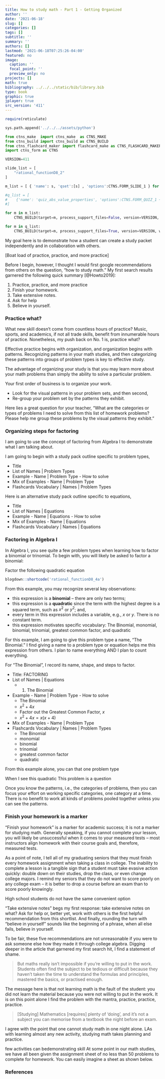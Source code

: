 ```yaml
---
title: How to study math - Part 1 - Getting Organized
author: ''
date: '2021-06-18'
slug: []
categories: []
tags: []
subtitle: ''
summary: ''
authors: []
lastmod: '2021-06-18T07:25:26-04:00'
featured: no
image:
  caption: ''
  focal_point: ''
  preview_only: no
projects: []
math: true
bibliography: ../../../static/bib/library.bib
type: book
graphic: true
jplayer: true
src_version: '411'
---
```

```r
require(reticulate)
```

```python
sys.path.append('../../../assets/python')

from ctns_make  import ctns_make  as CTNS_MAKE
from ctns_build import ctns_build as CTNS_BUILD
from ctns_flashcard_maker import flashcard_make as CTNS_FLASHCARD_MAKER
import ctns_form as CTNS

VERSION=411
```

```python

slide_list = [
    "rational_functionD8_2"
]

m_list = [ { 'name': s, 'qset':[s] , 'options':CTNS.FORM_SLIDE_1 } for s in slide_list ]

#q_list = [
#    {'name': 'quiz_abs_value_properties', 'options':CTNS.FORM_QUIZ_1 + ["count=14"], 'qset': slide_list}
#]
```

```python
for m in m_list:
    CTNS_BUILD(target=m, process_support_files=False, version=VERSION, write_image=False, encrypt=False)
```

```python
for m in q_list:
    CTNS_BUILD(target=m, process_support_files=True, version=VERSION, write_image=False, encrypt=False)
```

My goal here is to demonstrate how a student can create a study packet independently and in collaboration with others. 

[Boat load of practice, practice, and more practice]

Before I begin, however, I thought I would first google recommendations from others on the question, "how to study math." My first search results garnered the following quick summary [@Howto2019]:

1. Practice, practice, and more practice
2. Finish your homework.
3. Take extensive notes.
4. Ask for help
5. Believe in yourself.

### Practice what?

What new skill doesn't come from countless hours of practice? Music, sports, and academics, if not all trade skills, benefit from innumerable hours of practice. Nonetheless, my push back on No. 1 is, practice what?

Effective practice begins with organization, and organization begins with patterns. Recognizing patterns in your math studies, and then categorizing these patterns into groups of problem types is key to effective study. 

The advantage of organizing your study is that you may learn more about your math problems than simply the ability to solve a particular problem.

Your first order of business is to organize your work.

- Look for the visual patterns in your problem sets, and then second,
- Re-group your problem set by the patterns they exhibit. 

Here lies a great question for your teacher, "What are the categories or types of problems I need to solve from this list of homework problems? Please help me group these problems by the visual patterns they exhibit." 

### Organizing steps for factoring 

I am going to use the concept of factoring from Algebra I to demonstrate what I am talking about.

I am going to begin with a study pack outline specific to problem types,

- Title
- List of Names | Problem Types
- Example - Name | Problem Type - How to solve
- Mix of Examples - Name | Problem Type
- Flashcards Vocabulary | Names | Problem Types

Here is an alternative study pack outline specific to equations,

- Title
- List of Names | Equations 
- Example - Name | Equations - How to solve
- Mix of Examples - Name | Equations 
- Flashcards Vocabulary | Names | Equations 

### Factoring in Algebra I

In Algebra I, you see quite a few problem types when learning how to factor a binomial or trinomial. To begin with, you will likely be asked to factor a binomial:

Factor the following quadratic equation

```r
blogdown::shortcode('rational_functionD8_4a')
```

From this example, you may recognize several key observations: 

- this expression is a **binomial** -- there are only two terms;
- this expression is a **quadratic** since the term with the highest degree is a squared term, such as $x^2$ or $y^2$; and,
- every term in this expression includes a variable, e.g., $x$ or $y$. There is no constant term.
- this expression motivates specific vocabulary: The Binomial, monomial, binomial, trinomial, greatest common factor, and quadratic

For this example, I am going to give this problem type a name, "The Binomial." I find giving a name to a problem type or equation helps me this expression from others. I plan to name everything AND I plan to count everything.

For "The Binomial", I record its name, shape, and steps to factor.

- Title: FACTORING
- List of Names | Equations
  - 1. The Binomial
- Example - Name | Problem Type - How to solve
  - The Binomial
  - $x^2 +4x$
  - Factor out the Greatest Common Factor, $x$
  - $x^2 + 4x = x ( x + 4 )$
- Mix of Examples - Name | Problem Type
- Flashcards Vocabulary | Names | Problem Types
  - The Binomial
  - monomial
  - binomial
  - trinomial
  - greatest common factor
  - quadratic

From this example alone, you can that one problem type

When I see this quadratic This problem is a question

Once you know the patterns, i.e., the categories of problems, then you can focus your effort on working specific categories, one category at a time. There is no benefit to work all kinds of problems pooled together unless you can see the patterns.



### Finish your homework is a marker

"Finish your homework" is a marker for academic success; it is not a marker for studying math. Generally speaking, if you cannot complete your lesson, you will likely be unsuccessful when it comes to your measured tests -- most instructors align homework with their course goals and, therefore, measured tests.

As a point of note, I tell all of my graduating seniors that they must finish every homework assignment when taking a class in college. The inability to complete a lesson is a tangible sign that a student must take evasive action quickly: double down on their studies, drop the class, or even change college majors. I remind my seniors that they do not want to score poorly on any college exam -- it is better to drop a course before an exam than to score poorly knowingly.

High school students do not have the same convenient option

"Take extensive notes" begs my first response: take extensive notes on what? Ask for help or, better yet, work with others is the first helpful recommendation from this shortlist. And finally, rounding the turn with "believe in yourself" sounds like the beginning of a phrase, when all else fails, believe in yourself.

To be fair, these five recommendations are not unreasonable if you were to ask someone else how they made it through college algebra. Digging deeper in the article that garnered my first search hit, I find a statement of shame.

> But maths really isn't impossible if you're willing to put in the work. Students often find the subject to be tedious or difficult because they haven't taken the time to understand the formulas and principles, mastered the basics, or practised enough.

The message here is that not learning math is the fault of the student: you did not learn the material because you were not willing to put in the work. It is on this point alone I find the problem with the mantra, practice, practice, practice.

> [Studying] Mathematics [requires] plenty of 'doing', and it's not a subject you can memorise from a textbook the night before an exam.

I agree with the point that one cannot study math in one night alone. LAs with learning almost any new activity, studying math takes planning and practice. 

few activities can bedemonstrating skill At some point in our math studies, we have all been given the assignment sheet of no less than 50 problems to complete for homework. You can easily imagine a sheet as shown below.

### References
